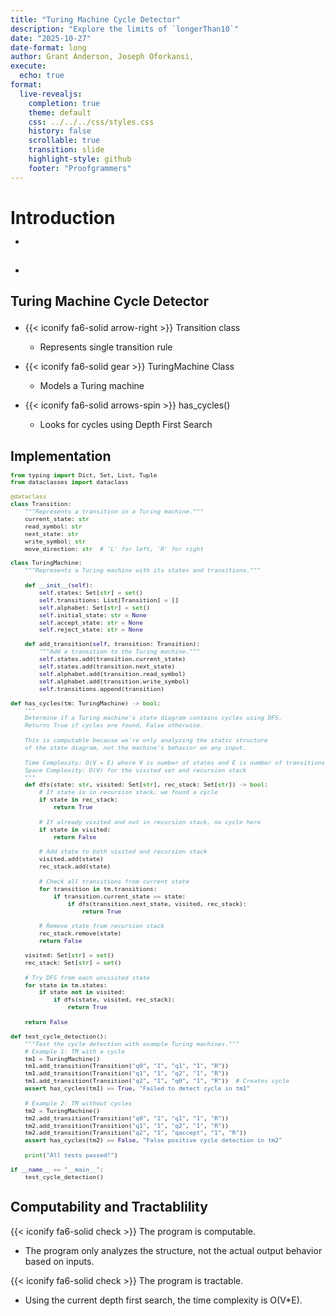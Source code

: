 ```yaml
---
title: "Turing Machine Cycle Detector"
description: "Explore the limits of `longerThan10`"
date: "2025-10-27"
date-format: long
author: Grant Anderson, Joseph Oforkansi, 
execute:
  echo: true
format:
  live-revealjs:
    completion: true
    theme: default
    css: ../../../css/styles.css
    history: false
    scrollable: true
    transition: slide
    highlight-style: github
    footer: "Proofgrammers"
---
```


# Introduction

::: {.fragment style="margin-top: -0.5em; font-size: 1em;"} 
- 
:::

##  

::: {.fragment style="margin-top: 1.0em; font-size: 1.0em;"} 
- 
:::

## Turing Machine Cycle Detector

::: {.fragment style="margin-top: 1.5em; font-size: 1.0em;"} 
- {{< iconify fa6-solid arrow-right >}} Transition class

    - Represents single transition rule

- {{< iconify fa6-solid gear >}} TuringMachine Class

    - Models a Turing machine

- {{< iconify fa6-solid arrows-spin >}} has_cycles()

    - Looks for cycles using Depth First Search
    
:::

## Implementation

::: {.fragment style="margin-top: -0.5em; font-size: 0.8em;"} 
```python
from typing import Dict, Set, List, Tuple
from dataclasses import dataclass

@dataclass
class Transition:
    """Represents a transition in a Turing machine."""
    current_state: str
    read_symbol: str
    next_state: str
    write_symbol: str
    move_direction: str  # 'L' for left, 'R' for right

class TuringMachine:
    """Represents a Turing machine with its states and transitions."""
    
    def __init__(self):
        self.states: Set[str] = set()
        self.transitions: List[Transition] = []
        self.alphabet: Set[str] = set()
        self.initial_state: str = None
        self.accept_state: str = None
        self.reject_state: str = None

    def add_transition(self, transition: Transition):
        """Add a transition to the Turing machine."""
        self.states.add(transition.current_state)
        self.states.add(transition.next_state)
        self.alphabet.add(transition.read_symbol)
        self.alphabet.add(transition.write_symbol)
        self.transitions.append(transition)

def has_cycles(tm: TuringMachine) -> bool:
    """
    Determine if a Turing machine's state diagram contains cycles using DFS.
    Returns True if cycles are found, False otherwise.
    
    This is computable because we're only analyzing the static structure
    of the state diagram, not the machine's behavior on any input.
    
    Time Complexity: O(V + E) where V is number of states and E is number of transitions
    Space Complexity: O(V) for the visited set and recursion stack
    """
    def dfs(state: str, visited: Set[str], rec_stack: Set[str]) -> bool:
        # If state is in recursion stack, we found a cycle
        if state in rec_stack:
            return True
            
        # If already visited and not in recursion stack, no cycle here
        if state in visited:
            return False
            
        # Add state to both visited and recursion stack
        visited.add(state)
        rec_stack.add(state)
        
        # Check all transitions from current state
        for transition in tm.transitions:
            if transition.current_state == state:
                if dfs(transition.next_state, visited, rec_stack):
                    return True
                    
        # Remove state from recursion stack
        rec_stack.remove(state)
        return False

    visited: Set[str] = set()
    rec_stack: Set[str] = set()
    
    # Try DFS from each unvisited state
    for state in tm.states:
        if state not in visited:
            if dfs(state, visited, rec_stack):
                return True
                
    return False

def test_cycle_detection():
    """Test the cycle detection with example Turing machines."""
    # Example 1: TM with a cycle
    tm1 = TuringMachine()
    tm1.add_transition(Transition("q0", "1", "q1", "1", "R"))
    tm1.add_transition(Transition("q1", "1", "q2", "1", "R"))
    tm1.add_transition(Transition("q2", "1", "q0", "1", "R"))  # Creates cycle
    assert has_cycles(tm1) == True, "Failed to detect cycle in tm1"
    
    # Example 2: TM without cycles
    tm2 = TuringMachine()
    tm2.add_transition(Transition("q0", "1", "q1", "1", "R"))
    tm2.add_transition(Transition("q1", "1", "q2", "1", "R"))
    tm2.add_transition(Transition("q2", "1", "qaccept", "1", "R"))
    assert has_cycles(tm2) == False, "False positive cycle detection in tm2"
    
    print("All tests passed!")

if __name__ == "__main__":
    test_cycle_detection()
```
:::

## Computability and Tractablility

::: {.fragment style="margin-top: .75em; font-size: 1.0em;"} 

{{< iconify fa6-solid check >}} The program is computable.

- The program only analyzes the structure, not the actual output behavior based on inputs.

{{< iconify fa6-solid check >}} The program is tractable.

- Using the current depth first search, the time complexity is O(V*E).

:::

## 

::: {.fragment style="margin-top: 0em; font-size: 1.0em;"} 

:::

# 

::: {.fragment style="margin-top: 0.5em; font-size: 1.0em;"}

:::

::: {.fragment style="margin-top: 1.0em; font-size: 1.0em; font-weight: bold;"}

:::

